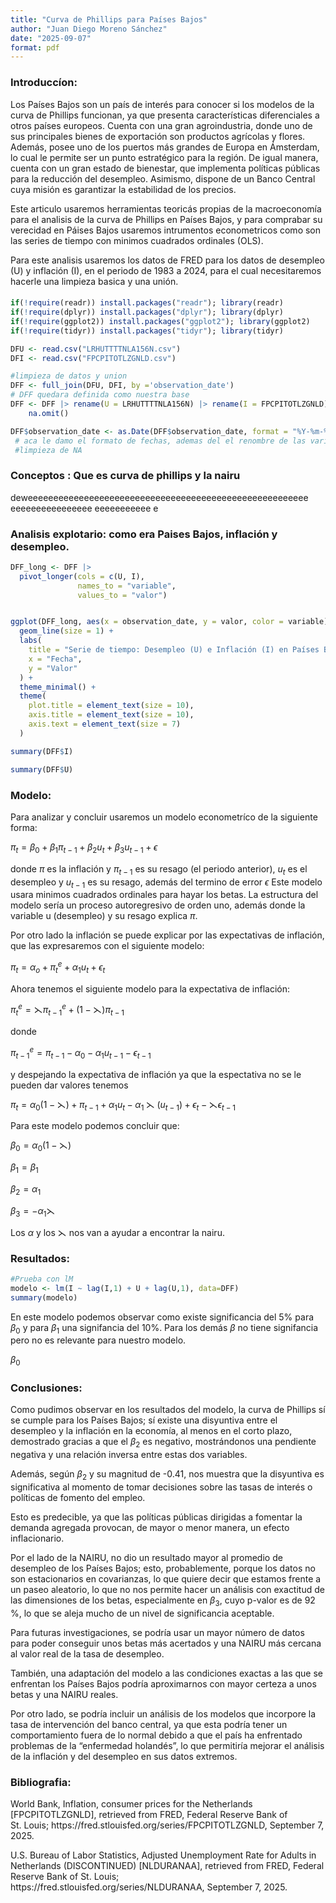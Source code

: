 ```yaml
---
title: "Curva de Phillips para Países Bajos"
author: "Juan Diego Moreno Sánchez"
date: "2025-09-07"
format: pdf
---
```


### Introduccíon:

<div>

Los Países Bajos son un país de interés para conocer si los modelos de la curva de Phillips funcionan, ya que presenta características diferenciales a otros países europeos. Cuenta con una gran agroindustria, donde uno de sus principales bienes de exportación son productos agrícolas y flores. Además, posee uno de los puertos más grandes de Europa en Ámsterdam, lo cual le permite ser un punto estratégico para la región. De igual manera, cuenta con un gran estado de bienestar, que implementa políticas públicas para la reducción del desempleo. Asimismo, dispone de un Banco Central cuya misión es garantizar la estabilidad de los precios.

Este articulo usaremos herramientas teoricás propias de la macroeconomía para el analisis de la curva de Phillips en Países Bajos, y para comprabar su verecidad en Páises Bajos usaremos intrumentos econometricos como son las series de tiempo con minimos cuadrados ordinales (OLS).

Para este analisis usaremos los datos de FRED para los datos de desempleo (U) y inflación (I), en el periodo de 1983 a 2024, para el cual necesitaremos hacerle una limpieza basica y una unión.

#### 

</div>

```r
if(!require(readr)) install.packages("readr"); library(readr)
if(!require(dplyr)) install.packages("dplyr"); library(dplyr)
if(!require(ggplot2)) install.packages("ggplot2"); library(ggplot2)
if(!require(tidyr)) install.packages("tidyr"); library(tidyr)
```

```r
DFU <- read.csv("LRHUTTTTNLA156N.csv")
DFI <- read.csv("FPCPITOTLZGNLD.csv")
```

```r
#limpieza de datos y union
DFF <- full_join(DFU, DFI, by ='observation_date')
# DFF quedara definida como nuestra base
DFF <- DFF |> rename(U = LRHUTTTTNLA156N) |> rename(I = FPCPITOTLZGNLD) |>
    na.omit() 

DFF$observation_date <- as.Date(DFF$observation_date, format = "%Y-%m-%d")
 # aca le damo el formato de fechas, ademas del el renombre de las variables y
 #limpieza de NA
```

### Conceptos : Que es curva de phillips y la nairu

deweeeeeeeeeeeeeeeeeeeeeeeeeeeeeeeeeeeeeeeeeeeeeeeeeeeeeee eeeeeeeeeeeeeeee eeeeeeeeeee e

### Analisis explotario: como era Paises Bajos, inflación y desempleo.

```r

DFF_long <- DFF |> 
  pivot_longer(cols = c(U, I), 
               names_to = "variable", 
               values_to = "valor")


ggplot(DFF_long, aes(x = observation_date, y = valor, color = variable)) +
  geom_line(size = 1) +
  labs(
    title = "Serie de tiempo: Desempleo (U) e Inflación (I) en Países Bajos",
    x = "Fecha",
    y = "Valor"
  ) +
  theme_minimal() +
  theme(
    plot.title = element_text(size = 10),   
    axis.title = element_text(size = 10),   
    axis.text = element_text(size = 7)      
  )


```

```r
summary(DFF$I)
```

```r
summary(DFF$U)
```

### Modelo:

<div>

Para analizar y concluir usaremos un modelo econometríco de la siguiente forma:

$\pi_t= \beta_0 + \beta_1\pi_{t-1}+\beta_2u_t+\beta_3u_{t-1}+\epsilon$

donde $\pi$ es la inflación y $\pi_{t-1}$ es su resago (el periodo anterior), $u_t$ es el desempleo y $u_{t-1}$ es su resago, además del termino de error $\epsilon$ Este modelo usara minimos cuadrados ordinales para hayar los betas. La estructura del modelo sería un proceso autoregresivo de orden uno, además donde la variable u (desempleo) y su resago explica $\pi$.

Por otro lado la inflación se puede explicar por las expectativas de inflación, que las expresaremos con el siguiente modelo:

$\pi_t = \alpha_o + \pi^e_t + \alpha_1 u_t + \epsilon_t$

Ahora tenemos el siguiente modelo para la expectativa de inflación:

$\pi^e_t = \leftthreetimes\pi^e_{t-1} + (1-\leftthreetimes)\pi_{t-1}$

donde

$\pi^e_{t-1}= \pi_{t-1} -\alpha_0-\alpha_1u_{t-1}-\epsilon_{t-1}$

y despejando la expectativa de inflación ya que la espectativa no se le pueden dar valores tenemos

$\pi_t = \alpha_0(1-\leftthreetimes)+ \pi_{t-1}+\alpha_1u_t-\alpha_1\leftthreetimes(u_{t-1})+\epsilon_{t}-\leftthreetimes\epsilon_{t-1}$

Para este modelo podemos concluir que:

$\beta_0= \alpha_0(1-\leftthreetimes)$

$\beta_1 = \beta_1$

$\beta_2 = \alpha_1$

$\beta_3 = -\alpha_1\leftthreetimes$

</div>

<div>

Los $\alpha$ y los $\leftthreetimes$ nos van a ayudar a encontrar la nairu.

</div>

### Resultados:

```r
#Prueba con lM
modelo <- lm(I ~ lag(I,1) + U + lag(U,1), data=DFF)
summary(modelo)
```

En este modelo podemos observar como existe significancia del 5% para $\beta_0$ y para $\beta_1$ una signifancia del 10%. Para los demás $\beta$ no tiene signifancia pero no es relevante para nuestro modelo.

<div>

$\beta_0$

</div>

### Conclusiones:

<div>

Como pudimos observar en los resultados del modelo, la curva de Phillips sí se cumple para los Países Bajos; sí existe una disyuntiva entre el desempleo y la inflación en la economía, al menos en el corto plazo, demostrado gracias a que el $\beta_2$ es negativo, mostrándonos una pendiente negativa y una relación inversa entre estas dos variables.

Además, según $\beta_2$ y su magnitud de -0.41, nos muestra que la disyuntiva es significativa al momento de tomar decisiones sobre las tasas de interés o políticas de fomento del empleo.

Esto es predecible, ya que las políticas públicas dirigidas a fomentar la demanda agregada provocan, de mayor o menor manera, un efecto inflacionario.

Por el lado de la NAIRU, no dio un resultado mayor al promedio de desempleo de los Países Bajos; esto, probablemente, porque los datos no son estacionarios en covarianzas, lo que quiere decir que estamos frente a un paseo aleatorio, lo que no nos permite hacer un análisis con exactitud de las dimensiones de los betas, especialmente en $\beta_3$, cuyo p-valor es de 92 %, lo que se aleja mucho de un nivel de significancia aceptable.

Para futuras investigaciones, se podría usar un mayor número de datos para poder conseguir unos betas más acertados y una NAIRU más cercana al valor real de la tasa de desempleo.

También, una adaptación del modelo a las condiciones exactas a las que se enfrentan los Países Bajos podría aproximarnos con mayor certeza a unos betas y una NAIRU reales.

Por otro lado, se podría incluir un análisis de los modelos que incorpore la tasa de intervención del banco central, ya que esta podría tener un comportamiento fuera de lo normal debido a que el país ha enfrentado problemas de la "enfermedad holandés", lo que permitiría mejorar el análisis de la inflación y del desempleo en sus datos extremos.

</div>

### Bibliografia:

<div>

World Bank, Inflation, consumer prices for the Netherlands \[FPCPITOTLZGNLD\], retrieved from FRED, Federal Reserve Bank of St. Louis; https://fred.stlouisfed.org/series/FPCPITOTLZGNLD, September 7, 2025.

U.S. Bureau of Labor Statistics, Adjusted Unemployment Rate for Adults in Netherlands (DISCONTINUED) \[NLDURANAA\], retrieved from FRED, Federal Reserve Bank of St. Louis; https://fred.stlouisfed.org/series/NLDURANAA, September 7, 2025.

</div>